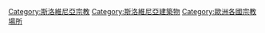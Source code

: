 {{Commons category|Religious buildings in Slovenia}}

[[Category:斯洛維尼亞宗教|Category:斯洛維尼亞宗教]]
[[Category:斯洛維尼亞建築物|Category:斯洛維尼亞建築物]]
[[Category:歐洲各國宗教場所|Category:歐洲各國宗教場所]]